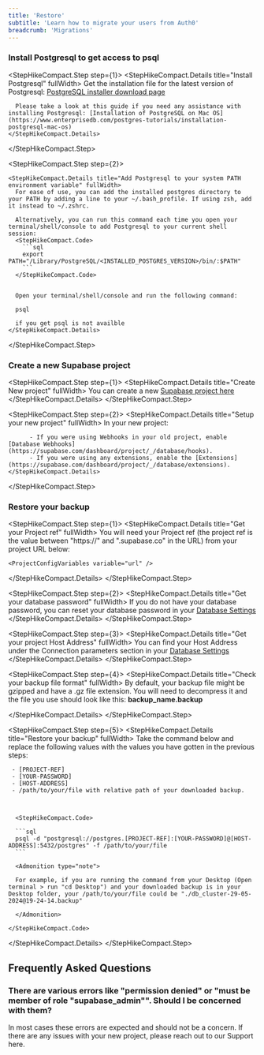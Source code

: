 ```yaml
---
title: 'Restore'
subtitle: 'Learn how to migrate your users from Auth0'
breadcrumb: 'Migrations'
---
```


### Install Postgresql to get access to psql

<StepHikeCompact>

  <StepHikeCompact.Step step={1}>
    <StepHikeCompact.Details title="Install Postgresql" fullWidth>
      Get the installation file for the latest version of Postgresql: [PostgreSQL installer download page](https://www.enterprisedb.com/downloads/postgres-postgresql-downloads)

      Please take a look at this guide if you need any assistance with installing Postgresql: [Installation of PostgreSQL on Mac OS](https://www.enterprisedb.com/postgres-tutorials/installation-postgresql-mac-os)
    </StepHikeCompact.Details>

  </StepHikeCompact.Step>

  <StepHikeCompact.Step step={2}>

    <StepHikeCompact.Details title="Add Postgresql to your system PATH environment variable" fullWidth>
      For ease of use, you can add the installed postgres directory to your PATH by adding a line to your ~/.bash_profile. If using zsh, add it instead to ~/.zshrc.

      Alternatively, you can run this command each time you open your terminal/shell/console to add Postgresql to your current shell session:
      <StepHikeCompact.Code>
        ```sql
        export PATH="/Library/PostgreSQL/<INSTALLED_POSTGRES_VERSION>/bin/:$PATH"
        ```
      </StepHikeCompact.Code>


      Open your terminal/shell/console and run the following command:

      psql

      if you get psql is not availble
    </StepHikeCompact.Details>

  </StepHikeCompact.Step>

</StepHikeCompact>

### Create a new Supabase project

<StepHikeCompact>

<StepHikeCompact.Step step={1}>
  <StepHikeCompact.Details title="Create New project" fullWidth>
    You can create a new [Supabase project here](database.new)
  </StepHikeCompact.Details>
</StepHikeCompact.Step>

  <StepHikeCompact.Step step={2}>
    <StepHikeCompact.Details title="Setup your new project" fullWidth>
          In your new project:

          - If you were using Webhooks in your old project, enable [Database Webhooks](https://supabase.com/dashboard/project/_/database/hooks).
          - If you were using any extensions, enable the [Extensions](https://supabase.com/dashboard/project/_/database/extensions).
    </StepHikeCompact.Details>

  </StepHikeCompact.Step>
</StepHikeCompact>

### Restore your backup

<StepHikeCompact>

<StepHikeCompact.Step step={1}>
  <StepHikeCompact.Details title="Get your Project ref" fullWidth>
    You will need your Project ref (the project ref is the value between "https://" and ".supabase.co" in the URL) from your project URL below:

    <ProjectConfigVariables variable="url" />

  </StepHikeCompact.Details>
</StepHikeCompact.Step>

<StepHikeCompact.Step step={2}>
  <StepHikeCompact.Details title="Get your database password" fullWidth>
    If you do not have your database password, you can reset your database password in your
    [Database Settings](https://supabase.com/dashboard/project/_/settings/database)
  </StepHikeCompact.Details>
</StepHikeCompact.Step>

<StepHikeCompact.Step step={3}>
  <StepHikeCompact.Details title="Get your project Host Address" fullWidth>
    You can find your Host Address under the Connection parameters section in your [Database
    Settings](https://supabase.com/dashboard/project/_/settings/database)
  </StepHikeCompact.Details>
</StepHikeCompact.Step>

<StepHikeCompact.Step step={4}>
  <StepHikeCompact.Details title="Check your backup file format" fullWidth>
    By default, your backup file might be gzipped and have a .gz file extension. You will need to decompress it and the file you use should look like this: **backup_name.backup**

  </StepHikeCompact.Details>
</StepHikeCompact.Step>

<StepHikeCompact.Step step={5}>
  <StepHikeCompact.Details title="Restore your backup" fullWidth>
    Take the command below and replace the following values with the values you have gotten in the previous steps:

     - [PROJECT-REF]
     - [YOUR-PASSWORD]
     - [HOST-ADDRESS]
     - /path/to/your/file with relative path of your downloaded backup.



      <StepHikeCompact.Code>

      ```sql
      psql -d "postgresql://postgres.[PROJECT-REF]:[YOUR-PASSWORD]@[HOST-ADDRESS]:5432/postgres" -f /path/to/your/file
      ```

      <Admonition type="note">

      For example, if you are running the command from your Desktop (Open terminal > run "cd Desktop") and your downloaded backup is in your Desktop folder, your /path/to/your/file could be "./db_cluster-29-05-2024@19-24-14.backup"

      </Admonition>

    </StepHikeCompact.Code>

  </StepHikeCompact.Details>
</StepHikeCompact.Step>
</StepHikeCompact>

## Frequently Asked Questions

### There are various errors like "permission denied" or "must be member of role "supabase_admin"". Should I be concerned with them?

In most cases these errors are expected and should not be a concern. If there are any issues with your new project, please reach out to our Support here.
